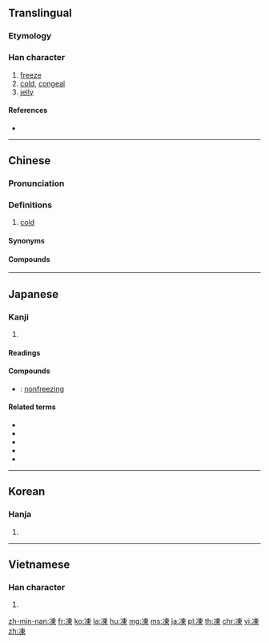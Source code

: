 {{also|冻}}
==Translingual==

===Etymology===
{{Han compound|冫|東|c1=s|c2=p|ls=psc}}

===Han character===
{{Han char|rn=15|rad=冫|as=08|sn=10|four=35196|canj=IMDW|ids=⿰[[冫]][[東]]}}

# [[freeze]]
# [[cold]], [[congeal]]
# [[jelly]]

====References====
* {{Han ref|kx=0132.460|dkj=01670|dj=0297.020|hdz=10298.070|uh=51CD|ud=20941|bh=ADE1|bd=44513}}

----

==Chinese==
{{zh-forms|s=冻}}

===Pronunciation===
{{zh-pron
|m=dòng
|c=dung3
|h=pfs=tung
|md=
|mn=
|w=
|mc=y
|oc=y
|cat=a
}}

===Definitions===
{{zh-hanzi}}

# [[cold]]

====Synonyms====
{{zh-dial|冷}}

====Compounds====
{{der2
|{{zh-l|不凍}}
|{{zh-l|冷凍}}
|{{zh-l|凍傷}}
|{{zh-l|凍傷}}
|{{zh-l|凍原}}
|{{zh-l|凍土}}
|{{zh-l|凍害}}
|{{zh-l|凍害}}
|{{zh-l|凍寒}}
|{{zh-l|凍死}}
|{{zh-l|凍瘡}}
|{{zh-l|凍瘡}}
|{{zh-l|凍石}}
|{{zh-l|凍結}}
|{{zh-l|凍結}}
|{{zh-l|凍肉}}
|{{zh-l|凍豆腐}}
|{{zh-l|凍餒}}
|{{zh-l|凍餒}}
|{{zh-l|果凍}}
|{{zh-l|肉凍}}
|{{zh-l|解凍}}
|{{zh-l|防凍}}
|{{zh-l|魚凍}}
}}

----

==Japanese==

===Kanji===
{{ja-kanji|grade=c|rs=冫}}

# {{defn|lang=ja|sort=冫08}}

====Readings====
{{ja-readings|goon=[[つう]] (tsū)|kanon=[[とう]] (tō)|kun=[[こおる]] ([[凍る]], kōru), [[こごえる]] ([[凍える]], kogoeru]}}

====Compounds====
{{der-top|Compounds}}
* {{ja-r|不凍|ふとう}}: [[nonfreezing]]
{{der-bottom}}

====Related terms====
* {{l|ja|凍てる}}
* {{l|ja|凍る}}
* {{l|ja|凍える}}
* {{l|ja|凍みる}}
* {{l|ja|凍らす}}

----

==Korean==

===Hanja===
{{ko-hanja|hangeul=동|rv=dong|mr=tong}}

# {{defn|lang=ko|sort=冫08}}

----

==Vietnamese==

===Han character===
{{vi-hantu|[[đống]], [[đông]], [[gióng]], [[rúng]], [[đóng]]|rs=冫08}}

# {{defn|lang=vi|sort=冫08}}

[[zh-min-nan:凍]]
[[fr:凍]]
[[ko:凍]]
[[la:凍]]
[[hu:凍]]
[[mg:凍]]
[[ms:凍]]
[[ja:凍]]
[[pl:凍]]
[[th:凍]]
[[chr:凍]]
[[vi:凍]]
[[zh:凍]]